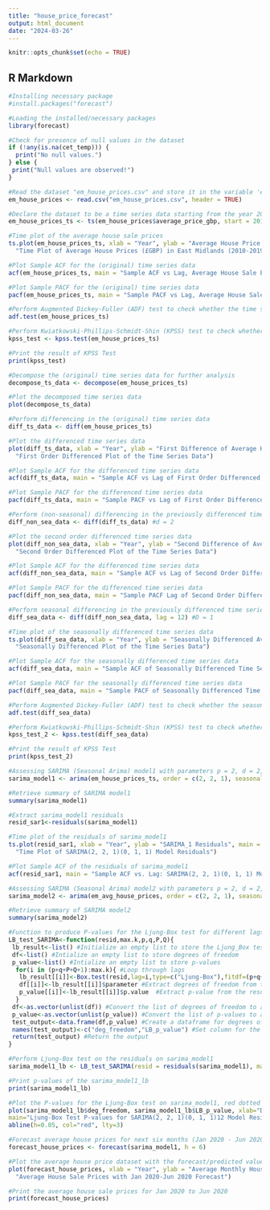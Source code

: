 ```yaml
---
title: "house_price_forecast"
output: html_document
date: "2024-03-26"
---
```


```r
knitr::opts_chunk$set(echo = TRUE)
```

## R Markdown
```r
#Installing necessary package
#install.packages("forecast")

#Loading the installed/necessary packages
library(forecast)

#Check for presence of null values in the dataset
if (!any(is.na(cet_temp))) {
  print("No null values.")
} else {
 print("Null values are observed!") 
}
```

```r
#Read the dataset "em_house_prices.csv" and store it in the variable 'em_house_prices'
em_house_prices <- read.csv("em_house_prices.csv", header = TRUE)

#Declare the dataset to be a time series data starting from the year 2010 and a frequency of 12 for monthly data
em_house_prices_ts <- ts(em_house_prices$average_price_gbp, start = 2010, frequency = 12)

#Time plot of the average house sale prices
ts.plot(em_house_prices_ts, xlab = "Year", ylab = "Average House Price (£GBP)", main = 
  "Time Plot of Average House Prices (£GBP) in East Midlands (2010-2019)")

#Plot Sample ACF for the (original) time series data
acf(em_house_prices_ts, main = "Sample ACF vs Lag, Average House Sale Prices (£GBP)", lag.max = 25)

#Plot Sample PACF for the (original) time series data
pacf(em_house_prices_ts, main = "Sample PACF vs Lag, Average House Sale Prices (£GBP)", lag.max = 25)

#Perform Augmented Dickey-Fuller (ADF) test to check whether the time series is stationary or not
adf.test(em_house_prices_ts)

#Perform Kwiatkowski-Phillips-Schmidt-Shin (KPSS) test to check whether the time series is stationary or not
kpss_test <- kpss.test(em_house_prices_ts)

#Print the result of KPSS Test
print(kpss_test)
```

```r
#Decompose the (original) time series data for further analysis
decompose_ts_data <- decompose(em_house_prices_ts)

#Plot the decomposed time series data
plot(decompose_ts_data)
```

```r
#Perform differencing in the (original) time series data
diff_ts_data <- diff(em_house_prices_ts)

#Plot the differenced time series data
plot(diff_ts_data, xlab = "Year", ylab = "First Difference of Average House Price (£GBP)", main = 
  "First Order Differenced Plot of the Time Series Data")

#Plot Sample ACF for the differenced time series data
acf(diff_ts_data, main = "Sample ACF vs Lag of First Order Differenced Time Series Data", lag.max = 25)

#Plot Sample PACF for the differenced time series data
pacf(diff_ts_data, main = "Sample PACF vs Lag of First Order Differenced Time Series Data", lag.max = 25)
```

```r
#Perform (non-seasonal) differencing in the previously differenced time series data
diff_non_sea_data <- diff(diff_ts_data) #d = 2

#Plot the second order differenced time series data
plot(diff_non_sea_data, xlab = "Year", ylab = "Second Difference of Average House Price (£GBP)", main = 
  "Second Order Differenced Plot of the Time Series Data")

#Plot Sample ACF for the differenced time series data
acf(diff_non_sea_data, main = "Sample ACF vs Lag of Second Order Differenced Time Series Data", lag.max = 25) #q = 1

#Plot Sample PACF for the differenced time series data
pacf(diff_non_sea_data, main = "Sample PACF Lag of Second Order Differenced Time Series Data", lag.max = 25) #p = 2
```

```r
#Perform seasonal differencing in the previously differenced time series data with lag 12 for monthly data
diff_sea_data <- diff(diff_non_sea_data, lag = 12) #D = 1

#Time plot of the seasonally differenced time series data
ts.plot(diff_sea_data, xlab = "Year", ylab = "Seasonally Differenced Average House Price (£GBP)", main = 
  "Seasonally Differenced Plot of the Time Series Data")

#Plot Sample ACF for the seasonally differenced time series data
acf(diff_sea_data, main = "Sample ACF of Seasonally Differenced Time Series Data", lag.max = 250) #Q = 1

#Plot Sample PACF for the seasonally differenced time series data
pacf(diff_sea_data, main = "Sample PACF of Seasonally Differenced Time Series Data", lag.max = 250) #P = 0, 1
```

```r
#Perform Augmented Dickey-Fuller (ADF) test to check whether the seasonally differenced time series is stationary or not
adf.test(diff_sea_data)

#Perform Kwiatkowski-Phillips-Schmidt-Shin (KPSS) test to check whether the the seasonally differenced time series is stationary or not 
kpss_test_2 <- kpss.test(diff_sea_data)

#Print the result of KPSS Test
print(kpss_test_2)
```

```r
#Assessing SARIMA (Seasonal Arima) model1 with parameters p = 2, d = 2, q = 1, P = 0, D = 1, Q = 1
sarima_model1 <- arima(em_house_prices_ts, order = c(2, 2, 1), seasonal = list(order = c(0, 1, 1), period = 12), method = 'CSS-ML')

#Retrieve summary of SARIMA model1
summary(sarima_model1)

#Extract sarima_model1 residuals
resid_sar1<-residuals(sarima_model1)

#Time plot of the residuals of sarima_model1
ts.plot(resid_sar1, xlab = "Year", ylab = "SARIMA_1 Residuals", main = 
  "Time Plot of SARIMA(2, 2, 1)(0, 1, 1) Model Residuals")

#Plot Sample ACF of the residuals of sarima_model1
acf(resid_sar1, main = "Sample ACF vs. Lag: SARIMA(2, 2, 1)(0, 1, 1) Model Residuals") 

```


```r
#Assessing SARIMA (Seasonal Arima) model2 with parameters p = 2, d = 2, q = 1, P = 1, D = 1, Q = 1
sarima_model2 <- arima(em_avg_house_prices, order = c(2, 2, 1), seasonal = list(order = c(1, 1, 1), period = 12), method = 'CSS-ML')

#Retrieve summary of SARIMA model2
summary(sarima_model2)

#Function to produce P-values for the Ljung-Box test for different lags where an ARIMA(p,d,q)x(P,D,Q)_h model has been fitted
LB_test_SARIMA<-function(resid,max.k,p,q,P,Q){
 lb_result<-list() #Initialize an empty list to store the Ljung_Box test results
 df<-list() #Intialize an empty list to store degrees of freedom
 p_value<-list() #Intialize an empty list to store p-values
  for(i in (p+q+P+Q+1):max.k){ #Loop through lags
   lb_result[[i]]<-Box.test(resid,lag=i,type=c("Ljung-Box"),fitdf=(p+q+P+Q)) #Perform LB test for each lag and store the result in the list
   df[[i]]<-lb_result[[i]]$parameter #Extract degrees of freedom from the result
   p_value[[i]]<-lb_result[[i]]$p.value  #Extract p-value from the result
  }
 df<-as.vector(unlist(df)) #Convert the list of degrees of freedom to a vector
 p_value<-as.vector(unlist(p_value)) #Convert the list of p-values to a vector
 test_output<-data.frame(df,p_value) #Create a dataframe for degrees of freedom and p-values
 names(test_output)<-c("deg_freedom","LB_p_value") #Set column for the output
 return(test_output) #Return the output
}

#Perform Ljung-Box test on the residuals on sarima_model1
sarima_model1_lb <- LB_test_SARIMA(resid = residuals(sarima_model1), max.k = 24, p = 2, q = 1, P = 0, Q = 1)

#Print p-values of the sarima_model1_lb
print(sarima_model1_lb)
```


```r
#Plot the P-values for the Ljung-Box test on sarima_model1, red dotted line to indicate the significance level threshold
plot(sarima_model1_lb$deg_freedom, sarima_model1_lb$LB_p_value, xlab="Degrees of freedom", ylab="P-value",
main="Ljung-Box Test P-values for SARIMA(2, 2, 1)(0, 1, 1)12 Model Residuals", ylim=c(0,1))
abline(h=0.05, col="red", lty=3)
```


```r
#Forecast average house prices for next six months (Jan 2020 - Jun 2020) by fiting the best model
forecast_house_prices <- forecast(sarima_model1, h = 6)

#Plot the average house price dataset with the forecast/predicted values
plot(forecast_house_prices, xlab = "Year", ylab = "Average Monthly House Price (£GBP)", main = 
  "Average House Sale Prices with Jan 2020-Jun 2020 Forecast")

#Print the average house sale prices for Jan 2020 to Jun 2020 
print(forecast_house_prices)
```
